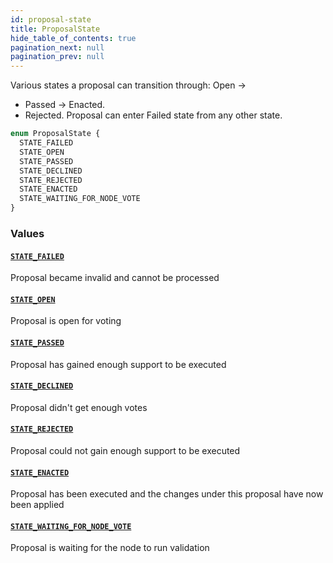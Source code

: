 ```yaml
---
id: proposal-state
title: ProposalState
hide_table_of_contents: true
pagination_next: null
pagination_prev: null
---
```



Various states a proposal can transition through:
Open -&#x003E;
- Passed -&#x003E; Enacted.
- Rejected.
Proposal can enter Failed state from any other state.

```graphql
enum ProposalState {
  STATE_FAILED
  STATE_OPEN
  STATE_PASSED
  STATE_DECLINED
  STATE_REJECTED
  STATE_ENACTED
  STATE_WAITING_FOR_NODE_VOTE
}
```


### Values

#### [`STATE_FAILED`](#)

Proposal became invalid and cannot be processed


#### [`STATE_OPEN`](#)

Proposal is open for voting


#### [`STATE_PASSED`](#)

Proposal has gained enough support to be executed


#### [`STATE_DECLINED`](#)

Proposal didn't get enough votes


#### [`STATE_REJECTED`](#)

Proposal could not gain enough support to be executed


#### [`STATE_ENACTED`](#)

Proposal has been executed and the changes under this proposal have now been applied


#### [`STATE_WAITING_FOR_NODE_VOTE`](#)

Proposal is waiting for the node to run validation




